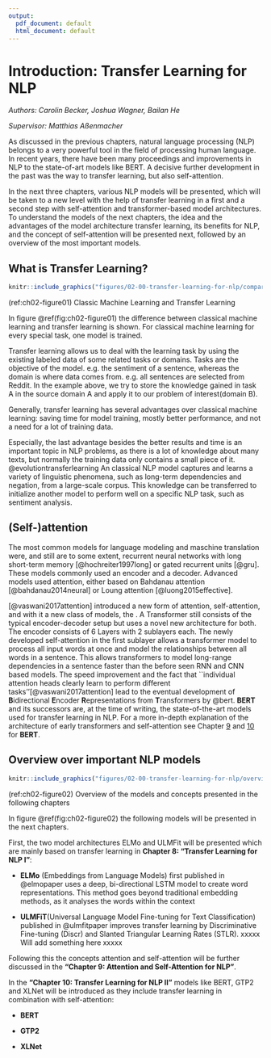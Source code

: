 ```yaml
---
output:
  pdf_document: default
  html_document: default
---
```

# Introduction: Transfer Learning for NLP

*Authors: Carolin Becker, Joshua Wagner, Bailan He*

*Supervisor: Matthias Aßenmacher*


As discussed in the previous chapters, natural language processing (NLP) belongs to a very powerful tool in the field of processing human language. In recent years, there have been many proceedings and improvements in NLP to the state-of-art models like BERT. A decisive further development in the past was the way to transfer learning, but also self-attention. 

In the next three chapters, various NLP models will be presented, which will be taken to a new level with the help of transfer learning in a first and a second step with self-attention and transformer-based model architectures. To understand the models of the next chapters, the idea and the advantages of the model architecture transfer learning, its benefits for NLP, and the concept of self-attention will be presented next, followed by an overview of the most important models. 

## What is Transfer Learning?

```r
knitr::include_graphics("figures/02-00-transfer-learning-for-nlp/compare-classical-transferlearning-ml.PNG")
```
(ref:ch02-figure01) Classic Machine Learning and Transfer Learning

In figure \@ref(fig:ch02-figure01) the difference between classical machine learning and transfer learning is shown. For classical machine learning for every special task, one model is trained. 

Transfer learning allows us to deal with the learning task by using the existing labeled data of some related tasks or domains. Tasks are the objective of the model. e.g. the sentiment of a sentence, whereas the domain is where data comes from. e.g. all sentences are selected from Reddit. In the example above, we try to store the knowledge gained in task A in the source domain A and apply it to our problem of interest(domain B).

Generally, transfer learning has several advantages over classical machine learning: saving time for model training, mostly better performance, and not a need for a lot of training data. 

Especially, the last advantage besides the better results and time is an important topic in NLP problems, as there is a lot of knowledge about many texts, but normally the training data only contains a small piece of it. @evolutiontransferlearning An classical NLP model captures and learns a variety of linguistic phenomena, such as long-term dependencies and negation, from a large-scale corpus. This knowledge can be transferred to initialize another model to perform well on a specific NLP task, such as sentiment analysis.

## (Self-)attention
The most common models for language modeling and maschine translation were, and still are to some extent, recurrent neural networks with long short-term memory [@hochreiter1997long] or gated recurrent units [@gru]. These models commonly used an encoder and a decoder. Advanced models used attention, either based on Bahdanau attention [@bahdanau2014neural] or Loung attention [@luong2015effective].

[@vaswani2017attention] introduced a new form of attention, self-attention, and with it a new class of models, the \textit{transformers}. A Transformer still consists of the typical encoder-decoder setup but uses a novel new architecture for both. The encoder consists of 6 Layers with 2 sublayers each. The newly developed self-attention in the first sublayer allows a transformer model to process all input words at once and model the relationships between all words in a sentence. This allows transformers to model long-range dependencies in a sentence faster than the before seen RNN and CNN based models. The speed improvement and the fact that ``individual attention heads clearly learn to perform different tasks''[@vaswani2017attention] lead to the eventual development of **B**idirectional **E**ncoder **R**epresentations from **T**ransformers by @bert. **BERT** and its successors are, at the time of writing, the state-of-the-art models used for transfer learning in NLP. For a more in-depth explanation of the architecture of early transformers and self-attention see Chapter [9](#Attention-and-self-Attention-for-nlp) and [10](#Transfer-Learning-for-NLP-II) for **BERT**.

## Overview over important NLP models

```r
knitr::include_graphics("figures/02-00-transfer-learning-for-nlp/overview-tranferlearning.PNG")
```
(ref:ch02-figure02) Overview of the models and concepts presented in the following chapters

In figure \@ref(fig:ch02-figure02) the following models will be presented in the next chapters. 

First, the two model architectures ELMo and ULMFit will be presented which are mainly based on transfer learning in **Chapter 8: "Transfer Learning for NLP I"**: 

* **ELMo** (Embeddings from Language Models) first published in @elmopaper uses a deep, bi-directional LSTM model to create word representations. This method goes beyond traditional embedding methods, as it analyses the words within the context

* **ULMFiT**(Universal Language Model Fine-tuning for Text Classification) published in @ulmfitpaper improves transfer learning by Discriminative Fine-tuning (Discr) and Slanted Triangular Learning Rates (STLR). xxxxx Will add something here xxxxx

Following this the concepts attention and self-attention will be further discussed in the **"Chapter 9: Attention and Self-Attention for NLP "**.

In the **"Chapter 10: Transfer Learning for NLP II"** models like BERT, GTP2 and XLNet will be introduced as they include transfer learning in combination with self-attention: 

* **BERT**

* **GTP2**

* **XLNet**